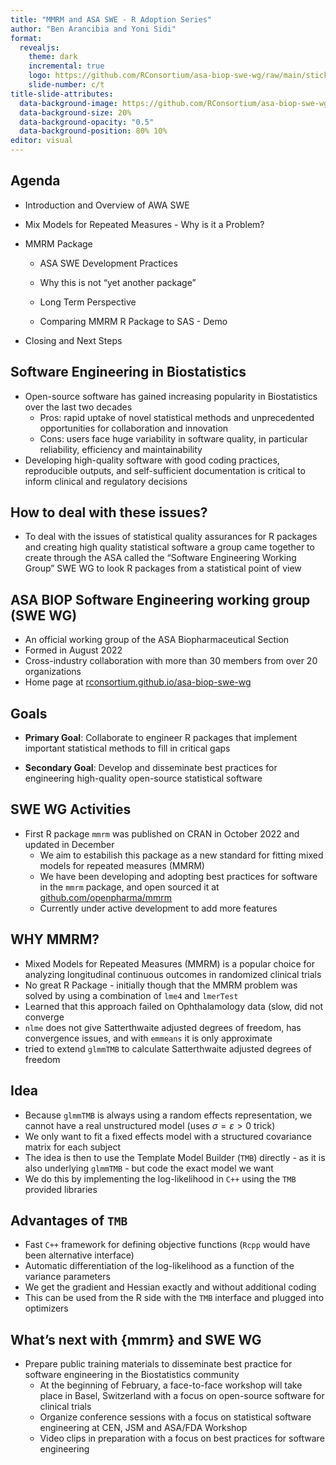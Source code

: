 ```yaml
---
title: "MMRM and ASA SWE - R Adoption Series"
author: "Ben Arancibia and Yoni Sidi"
format: 
  revealjs:
    theme: dark
    incremental: true
    logo: https://github.com/RConsortium/asa-biop-swe-wg/raw/main/sticker/sticker-1200.png
    slide-number: c/t
title-slide-attributes: 
  data-background-image: https://github.com/RConsortium/asa-biop-swe-wg/raw/main/sticker/sticker-1200.png
  data-background-size: 20%
  data-background-opacity: "0.5"
  data-background-position: 80% 10%
editor: visual
---
```


## Agenda

-   Introduction and Overview of AWA SWE

-   Mix Models for Repeated Measures - Why is it a Problem?

-   MMRM Package

    -   ASA SWE Development Practices

    -   Why this is not "yet another package"

    -   Long Term Perspective

    -   Comparing MMRM R Package to SAS - Demo

-   Closing and Next Steps

## Software Engineering in Biostatistics

-   Open-source software has gained increasing popularity in Biostatistics over the last two decades
    -   Pros: rapid uptake of novel statistical methods and unprecedented opportunities for collaboration and innovation
    -   Cons: users face huge variability in software quality, in particular reliability, efficiency and maintainability 
-   Developing high-quality software with good coding practices, reproducible outputs, and self-sufficient documentation is critical to inform clinical and regulatory decisions

## How to deal with these issues?

-   To deal with the issues of statistical quality assurances for R packages and creating high quality statistical software a group came together to create through the ASA called the "Software Engineering Working Group" SWE WG to look R packages from a statistical point of view

## ASA BIOP Software Engineering working group (SWE WG)

-   An official working group of the ASA Biopharmaceutical Section
-   Formed in August 2022
-   Cross-industry collaboration with more than 30 members from over 20 organizations
-   Home page at [rconsortium.github.io/asa-biop-swe-wg](https://rconsortium.github.io/asa-biop-swe-wg)

## Goals

-   **Primary Goal**: Collaborate to engineer R packages that implement important statistical methods to fill in critical gaps

-   **Secondary Goal**: Develop and disseminate best practices for engineering high-quality open-source statistical software

## SWE WG Activities

-   First R package `mmrm` was published on CRAN in October 2022 and updated in December
    -  We aim to estabilish this package as a new standard for fitting mixed models for repeated measures (MMRM)
    -  We have been developing and adopting best practices for software in the `mmrm` package, and open sourced it at [github.com/openpharma/mmrm](https://github.com/openpharma/mmrm) 
    -  Currently under active development to add more features
        
## WHY MMRM?
-   Mixed Models for Repeated Measures (MMRM) is a popular choice for analyzing longitudinal continuous outcomes in randomized clinical trials
-   No great R Package - initially though that the MMRM problem was solved by using a combination of `lme4` and `lmerTest`
-   Learned that this approach failed on Ophthalamology data (slow, did not converge
-   `nlme` does not give Satterthwaite adjusted degrees of freedom, has convergence issues, and with `emmeans` it is only approximate
-   tried to extend `glmmTMB` to calculate Satterthwaite adjusted degrees of freedom

## Idea

-   Because `glmmTMB` is always using a random effects representation, we cannot have a real unstructured model (uses $\sigma = \varepsilon > 0$ trick)
-   We only want to fit a fixed effects model with a structured covariance matrix for each subject
-   The idea is then to use the Template Model Builder (`TMB`) directly - as it is also underlying `glmmTMB` - but code the exact model we want
-   We do this by implementing the log-likelihood in `C++` using the `TMB` provided libraries

## Advantages of `TMB`

-   Fast `C++` framework for defining objective functions (`Rcpp` would have been alternative interface)
-   Automatic differentiation of the log-likelihood as a function of the variance parameters
-   We get the gradient and Hessian exactly and without additional coding
-   This can be used from the R side with the `TMB` interface and plugged into optimizers


## What's next with {mmrm} and SWE WG

-   Prepare public training materials to disseminate best practice for software engineering in the Biostatistics community
    -  At the beginning of February, a face-to-face workshop will take place in Basel, Switzerland with a focus on open-source software for clinical trials 
    -  Organize conference sessions with a focus on statistical software engineering at CEN, JSM and ASA/FDA Workshop 
    -  Video clips in preparation with a focus on best practices for software engineering



